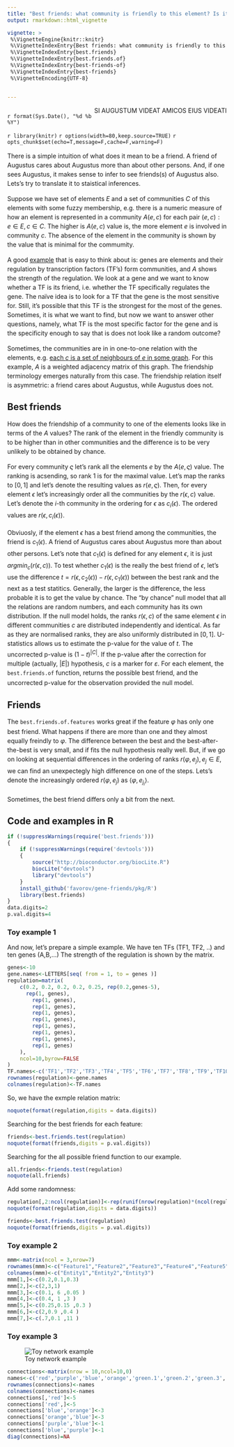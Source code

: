 ---
title: "Best friends: what community is friendly to this element? Is it actually friendly?"
output: rmarkdown::html_vignette

vignette: >
 %\VignetteEngine{knitr::knitr}
 %\VignetteIndexEntry{Best friends: what community is friendly to this element? Is it actually friendly?}
 %\VignetteIndexEntry{best.friends}
 %\VignetteIndexEntry{best.friends.of}
 %\VignetteIndexEntry{best-friends-of}
 %\VignetteIndexEntry{best-friends}
 %\VignetteEncoding{UTF-8}


---

[SI AUGUSTUM VIDEAT AMICOS EIUS VIDEATI]{style="float:right"}

##

`r format(Sys.Date(), "%d %b %Y")` 

`r library(knitr)`
`r options(width=80,keep.source=TRUE)`
`r opts_chunk$set(echo=T,message=F,cache=F,warning=F)`
<!-- cache is off, we save all the necessary things in Rda -->

<div style="line-height: 1.5em;">

There is a simple intuition of what does it mean to be a friend. A friend of Augustus cares about Augustus more than about other persons. And, if one sees Augustus, it makes sense to infer to see friends(s) of Augustus also. Lets's try to translate it to staistical inferences.

Suppose we have set of elements $E$ and a set of communities $C$ of this elements with some fuzzy membership, e.g. there is a numeric measure of how an element is represented in a community $A\left(e,c\right)$ for each pair $(e,c): e \in E, c \in C$. The higher is $A\left(e,c\right)$ value is, the more element $e$ is involved in community $c$. The absence of the element in the community is shown by the value that is minimal for the commumity. 

A good [example](#toyTF) that is easy to think about is: genes are elements and their regulation by transcription factors (TF's) form communities, and $A$ shows the strength of the regulation. We look at a gene and we want to know whether a TF is its friend, i.e. whether the TF specifically regulates the gene. The na&iuml;ve idea is to look for a TF that the gene is the most sensitive for. Still, it's possible that this TF is the strongest for the most of the genes. Sometimes, it is what we want to find, but now we want to answer other questions, namely, what TF is the most specific factor for the gene and is the specificity enough to say that is does not look like a random outcome?

Sometimes, the communities are in in one-to-one relation with the elements, e.g. [each $c$ is a set of neighbours of $e$ in some graph](#toynet). For this example, $A$ is a weighted adjacency matrix of this graph. The friendship terminology emerges naturally from this case. The friendship relation itself is asymmetric: a friend cares about Augustus, while Augustus does not.

## Best friends

How does the friendship of a community to one of the elements looks like in terms of the $A$ values? The rank of the element in the friendly community is to be higher than in other communities and the difference is to be very unlikely to be obtained by chance.

For every community $\varsigma$ let's rank all the elements $e$ by the $A\left(e, \varsigma \right)$ value. The ranking is acsending, so rank 1 is for the maximal value. Let's map the ranks to  $\left[0,1\right]$ and let's denote the resulting values as $r\left(e,\varsigma \right)$. Then, for every element $\epsilon$ let's increasingly order all the communities by the $r \left( \epsilon , c \right)$ value. Let's denote the $i$-th community in the ordering for $\epsilon$ as $c_i\left(\epsilon \right)$. The ordered values are $r\left(\epsilon , c_i\left(\epsilon \right ) \right )$. 

Obviuosly, if the element $\epsilon$ has a best friend among the communities, the friend is $c_1\left(\epsilon \right)$. A friend of Augustus cares about Augustus more than about other persons. Let's note that $c_1\left(\epsilon \right)$ is defined for any element $\epsilon$, it is just $argmin_c \left( r \left( \epsilon, c \right) \right)$. To test whether $c_1\left(\epsilon \right)$ is the really the best friend of $\epsilon$, let's use the difference $t= r\left(\epsilon , c_2\left(\epsilon \right ) \right ) - r\left(\epsilon , c_1\left(\epsilon \right ) \right )$ between the best rank and the next as a test statitics. Generally, the larger is the difference, the less probable it is to get the value by chance. The "by chance" null model that all the relations are random numbers, and each community has its own distribution. If the null model holds, the ranks  $r\left( \epsilon, c \right)$ of the same element $\epsilon$ in different communities $c$  are distributed independently and identical. As far as they are normalised ranks, they are also uniformly distributed in $\left[0,1\right]$. U-statistics allows us to estimate the p-value for the value of $t$. The uncorrected p-value is $\left(1-t\right)^{\left|C\right|}$. If the p-value after the correction for multiple (actually, $\left| E \right|$) hypothesis, $c$ is a marker for $\varepsilon$. For each element, the `best.friends.of` function, returns the possible best friend, and the uncorrected p-value for the observation provided the null model. 

## Friends

The `best.friends.of.features` works great if the feature  $\varphi$ has only one best friend. What happens if there are more than one and they almost equally freindly to  $\varphi$. The difference between the best and the best-after-the-best is very small, and if fits the null hypothesis really well. But, if we go on looking at sequential differences in the ordering of ranks $r\left( \varphi, e_j  \right), e_j \in E$, we can find an unexpectegly high difference on one of the steps. Lets's denote the increasingly ordered  $r\left( \varphi, e_j  \right)$ as  $\left< \varphi, e_{j_i}  \right>$. 

Sometimes, the best friend differs only a bit from the next.

## Code and examples in R

```{r source, echo=FALSE}
if (!suppressWarnings(require('best.friends')))
{
	if (!suppressWarnings(require('devtools')))
	{
		source("http://bioconductor.org/biocLite.R")
		biocLite("devtools")
		library("devtools")
	}
	install_github('favorov/gene-friends/pkg/R')
	library(best.friends)
}
data.digits=2
p.val.digits=4
```
</div>


### <a name="toyTF"></a> Toy example 1

And now, let's prepare a simple example. We have ten TFs (TF1, TF2, ..) and ten genes (A,B,...) The strength of the regulation is shown by the matrix. 

```{r}
genes<-10
gene.names<-LETTERS[seq( from = 1, to = genes )]
regulation=matrix(
	c(0.2, 0.2, 0.2, 0.2, 0.25, rep(0.2,genes-5),
	  rep(1, genes),
		rep(1, genes),
		rep(1, genes),
		rep(1, genes),
		rep(1, genes),
		rep(1, genes),
		rep(1, genes),
		rep(1, genes),
		rep(1, genes)
    ),
	ncol=10,byrow=FALSE
)
TF.names<-c('TF1','TF2','TF3','TF4','TF5','TF6','TF7','TF8','TF9','TF10')
rownames(regulation)<-gene.names
colnames(regulation)<-TF.names
```
So, we have the exmple relation matrix:
```{r}
noquote(format(regulation,digits = data.digits))
```

Searching for the best friends for each feature:

```{r}
friends<-best.friends.test(regulation)
noquote(format(friends,digits = p.val.digits))
```

Searching for the all possible friend function to our example.
```{r}
all.friends<-friends.test(regulation)
noquote(all.friends)
```


Add some randomness:
```{r}
regulation[,2:ncol(regulation)]<-rep(runif(nrow(regulation)*(ncol(regulation)-1),0.5,1.5))
noquote(format(regulation,digits = data.digits))
```

```{r}
friends<-best.friends.test(regulation)
noquote(format(friends,digits = p.val.digits))

```

### Toy example 2

```{r}
mmm<-matrix(ncol = 3,nrow=7)
rownames(mmm)<-c("Feature1","Feature2","Feature3","Feature4","Feature5","Feature6","Feature7")
colnames(mmm)<-c("Entity1","Entity2","Entity3")
mmm[1,]<-c(0.2,0.1,0.3)
mmm[2,]<-c(2,3,1)
mmm[3,]<-c(0.1, 6 ,0.05 )
mmm[4,]<-c(0.4, 1 ,3 )
mmm[5,]<-c(0.25,0.15 ,0.3 )
mmm[6,]<-c(2,0.9 ,0.4 )
mmm[7,]<-c(.7,0.1 ,11 )
```

### <a name="toynet"></a> Toy example 3

![Toy network example](green-6.png)

```{r}
connections<-matrix(nrow = 10,ncol=10,0)
names<-c('red','purple','blue','orange','green.1','green.2','green.3','green.4','green.5','green.6')
rownames(connections)<-names
colnames(connections)<-names
connections[,'red']<-5
connections['red',]<-5
connections['blue','orange']<-3
connections['orange','blue']<-3
connections['purple','blue']<-1
connections['blue','purple']<-1
diag(connections)=NA
```
